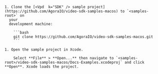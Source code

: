 <PlatformWrapper platform="macos">

    1. Clone the [<Vpd  k="SDK" /> sample project](https://github.com/AgoraIO/video-sdk-samples-macos) to `<samples-root>` on
      your
      development machine:

        ```bash
        git clone https://github.com/AgoraIO/video-sdk-samples-macos.git
        ```

    1. Open the sample project in Xcode.

        Select **File** > **Open...** then navigate to `<samples-root>/video-sdk-samples-macos/Docs-Examples.xcodeproj` and click **Open**. Xcode loads the project.

</PlatformWrapper>